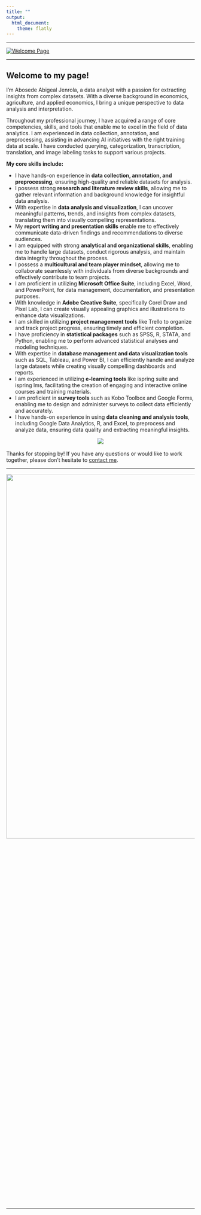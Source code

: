```yaml
---
title: ""
output: 
  html_document:
    theme: flatly
---
```



<hr>

<a href="https://github.com/Otomisin?tab=repositories">
  <img src="images/WelcomePage1.png" alt="Welcome Page">
</a>

<hr>

## **Welcome to my page!**
I'm Abosede Abigeal Jenrola, a data analyst with a passion for extracting insights from complex datasets. With a diverse background in economics, agriculture, and applied economics, I bring a unique perspective to data analysis and interpretation.

Throughout my professional journey, I have acquired a range of core competencies, skills, and tools that enable me to excel in the field of data analytics. I am experienced in data collection, annotation, and preprocessing, assisting in advancing AI initiatives with the right training data at scale. I have conducted querying, categorization, transcription, translation, and image labeling tasks to support various projects.


<!-- <center><img src="https://media.giphy.com/media/wLNuW1tCKRiPmDV5Y4/giphy.gif"></center> -->


**My core skills include:**

- I have hands-on experience in **data collection, annotation, and preprocessing**, ensuring high-quality and reliable datasets for analysis.
- I possess strong **research and literature review skills**, allowing me to gather relevant information and background knowledge for insightful data analysis.
- With expertise in **data analysis and visualization**, I can uncover meaningful patterns, trends, and insights from complex datasets, translating them into visually compelling representations.
- My **report writing and presentation skills** enable me to effectively communicate data-driven findings and recommendations to diverse audiences.
- I am equipped with strong **analytical and organizational skills**, enabling me to handle large datasets, conduct rigorous analysis, and maintain data integrity throughout the process.
- I possess a **multicultural and team player mindset**, allowing me to collaborate seamlessly with individuals from diverse backgrounds and effectively contribute to team projects.
- I am proficient in utilizing **Microsoft Office Suite**, including Excel, Word, and PowerPoint, for data management, documentation, and presentation purposes.
- With knowledge in **Adobe Creative Suite**, specifically Corel Draw and Pixel Lab, I can create visually appealing graphics and illustrations to enhance data visualizations.
- I am skilled in utilizing **project management tools** like Trello to organize and track project progress, ensuring timely and efficient completion.
- I have proficiency in **statistical packages** such as SPSS, R, STATA, and Python, enabling me to perform advanced statistical analyses and modeling techniques.
- With expertise in **database management and data visualization tools** such as SQL, Tableau, and Power BI, I can efficiently handle and analyze large datasets while creating visually compelling dashboards and reports.
- I am experienced in utilizing **e-learning tools** like ispring suite and ispring lms, facilitating the creation of engaging and interactive online courses and training materials.
- I am proficient in **survey tools** such as Kobo Toolbox and Google Forms, enabling me to design and administer surveys to collect data efficiently and accurately.
- I have hands-on experience in using **data cleaning and analysis tools**, including Google Data Analytics, R, and Excel, to preprocess and analyze data, ensuring data quality and extracting meaningful insights.

<center><img src="https://media.giphy.com/media/v1.Y2lkPTc5MGI3NjExZDAwNjJiYjBlNGI1YTk1NWZkYmYxOWYyNGRkMjY1MGVlNzY3YzI0MSZjdD1n/33PMXr72xOqBdOUzTO/giphy.gif"></center>

<br>
Thanks for stopping by! If you have any questions or would like to work together, please don't hesitate to [contact me](mailto:jenrolabosede3001(@)gmail.com).
<hr>
![](images/Page2.png){ width=200% height=50% }
<hr>
<div class="icons">
  <a href="mailto:jenrolabosede3001(@)gmail.com"><i class="fas fa-envelope fa-2x"></i></a>
  <a href="https://www.linkedin.com/in/abosede-jenrola-3b340419a/e"><i class="fab fa-linkedin fa-2x"></i></a>
  <a href="https://github.com/Jenrol"><i class="fab fa-github fa-2x"></i></a>
</div>
<link rel="stylesheet" href="https://use.fontawesome.com/releases/v5.15.3/css/all.css">


